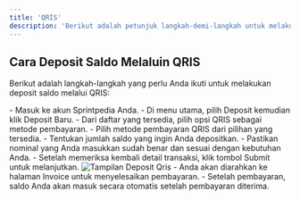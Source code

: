 ```yaml
---
title: 'QRIS'
description: 'Berikut adalah petunjuk langkah-demi-langkah untuk melakukan deposit saldo melalui QRIS di Sprintpedia.'
---
```


## Cara Deposit Saldo Melaluin QRIS
Berikut adalah langkah-langkah yang perlu Anda ikuti untuk melakukan deposit saldo melalui QRIS:

<Steps>
    <Step title="Login ke Akun Sprintpedia">
        - Masuk ke akun Sprintpedia Anda.
        - Di menu utama, pilih Deposit kemudian klik Deposit Baru.
    </Step>
    <Step title="Pilih Jenis Pembayaran">
        - Dari daftar yang tersedia, pilih opsi QRIS sebagai metode pembayaran.
    </Step>
    <Step title="Pilih Metode Pembayaran">
        - Pilih metode pembayaran QRIS dari pilihan yang tersedia.
    </Step>
    <Step title="Masukkan Jumlah Deposit">
        - Tentukan jumlah saldo yang ingin Anda depositkan.
        - Pastikan nominal yang Anda masukkan sudah benar dan sesuai dengan kebutuhan Anda.
    </Step>
    <Step title="Konfirmasi Transaksi">
        - Setelah memeriksa kembali detail transaksi, klik tombol Submit untuk melanjutkan.
        <Frame>
        <img src="/images/deposit-qris.png" alt="Tampilan Deposit Qris" />
        </Frame>
    </Step>
    <Step title="Proses Invoice">
        - Anda akan diarahkan ke halaman Invoice untuk menyelesaikan pembayaran.
        - Setelah pembayaran, saldo Anda akan masuk secara otomatis setelah pembayaran diterima.
    </Step>
</Steps>

